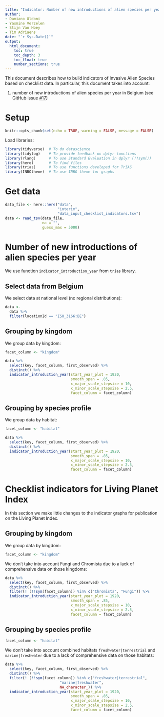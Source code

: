 ```yaml
---
title: "Indicator: Number of new introductions of alien species per year"
author:
- Damiano Oldoni
- Yasmine Verzelen
- Stijn Van Hoey
- Tim Adriaens
date: "`r Sys.Date()`"
output:
  html_document:
    toc: true
    toc_depth: 3
    toc_float: true
    number_sections: true
---
```


This document describes how to build indicators of Invasive Alien Species based 
on checklist data. In particular, this document takes into account:

1. number of new introductions of alien species per year in Belgium (see GitHub 
issue [#17](https://github.com/trias-project/pipeline/issues/17))

# Setup

```r
knitr::opts_chunk$set(echo = TRUE, warning = FALSE, message = FALSE)
```

Load libraries:

```r
library(tidyverse)  # To do datascience
library(tidylog)    # To provide feedback on dplyr functions
library(rlang)      # To use Standard Evaluation in dplyr (!!sym())
library(here)       # To find files
library(trias)      # To use functions developed for TrIAS
library(INBOtheme)  # To use INBO theme for graphs
```

# Get data

```r
data_file <- here::here("data",
                        "interim",
                        "data_input_checklist_indicators.tsv")
data <- read_tsv(data_file,
                 na = "",
                 guess_max = 5000)
```

# Number of new introductions of alien species per year

We use function `indicator_introduction_year` from `trias` library.

## Select data from Belgium

We select data at national level (no regional distributions):

```r
data <-
  data %>%
  filter(locationId == "ISO_3166:BE")
```

## Grouping by kingdom

We group data by kingdom:

```r
facet_column <- "kingdom"
```

```r
data %>%
  select(key, facet_column, first_observed) %>%
  distinct() %>%
  indicator_introduction_year(start_year_plot = 1920,
                              smooth_span = .85,
                              x_major_scale_stepsize = 10,
                              x_minor_scale_stepsize = 2.5,
                              facet_column = facet_column)
```

## Grouping by species profile

We group data by habitat:

```r
facet_column <- "habitat"
```

```r
data %>%
  select(key, facet_column, first_observed) %>%
  distinct() %>%
  indicator_introduction_year(start_year_plot = 1920, 
                              smooth_span = .85,
                              x_major_scale_stepsize = 10,
                              x_minor_scale_stepsize = 2.5,
                              facet_column = facet_column)
```

# Checklist indicators for Living Planet Index

In this section we make little changes to the indicator graphs for publication on the Living Planet Index.

## Grouping by kingdom

We group data by kingdom:

```r
facet_column <- "kingdom"
```

We don't take into account Fungi and Chromista due to a lack of comprehensive data on those kingdoms:

```r
data %>%
  select(key, facet_column, first_observed) %>%
  distinct() %>%
  filter(! (!!sym(facet_column)) %in% c("Chromista", "Fungi")) %>%
  indicator_introduction_year(start_year_plot = 1920, 
                              smooth_span = .85,
                              x_major_scale_stepsize = 10,
                              x_minor_scale_stepsize = 2.5,
                              facet_column = facet_column)
```

## Grouping by species profile

```r
facet_column <- "habitat"
```

We don't take into account combined habitats `freshwater|terrestrial` and `marine|freshwater` due to a lack of comprehensive data on those habitats:

```r
data %>%
  select(key, facet_column, first_observed) %>%
  distinct() %>%
  filter(! (!!sym(facet_column)) %in% c("freshwater|terrestrial",
                         "marine|freshwater",
                         NA_character_)) %>%
  indicator_introduction_year(start_year_plot = 1920,
                              smooth_span = .85,
                              x_major_scale_stepsize = 10,
                              x_minor_scale_stepsize = 2.5,
                              facet_column = facet_column)
```
